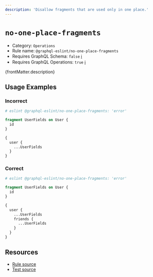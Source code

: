 ```yaml
---
description: 'Disallow fragments that are used only in one place.'
---
```


# `no-one-place-fragments`

- Category: `Operations`
- Rule name: `@graphql-eslint/no-one-place-fragments`
- Requires GraphQL Schema: `false`
  [ℹ️](/docs/getting-started#extended-linting-rules-with-graphql-schema)
- Requires GraphQL Operations: `true`
  [ℹ️](/docs/getting-started#extended-linting-rules-with-siblings-operations)

{frontMatter.description}

## Usage Examples

### Incorrect

```graphql
# eslint @graphql-eslint/no-one-place-fragments: 'error'

fragment UserFields on User {
  id
}

{
  user {
    ...UserFields
  }
}
```

### Correct

```graphql
# eslint @graphql-eslint/no-one-place-fragments: 'error'

fragment UserFields on User {
  id
}

{
  user {
    ...UserFields
    friends {
      ...UserFields
    }
  }
}
```

## Resources

- [Rule source](https://github.com/B2o5T/graphql-eslint/tree/master/packages/plugin/src/rules/no-one-place-fragments.ts)
- [Test source](https://github.com/B2o5T/graphql-eslint/tree/master/packages/plugin/__tests__/no-one-place-fragments.spec.ts)
